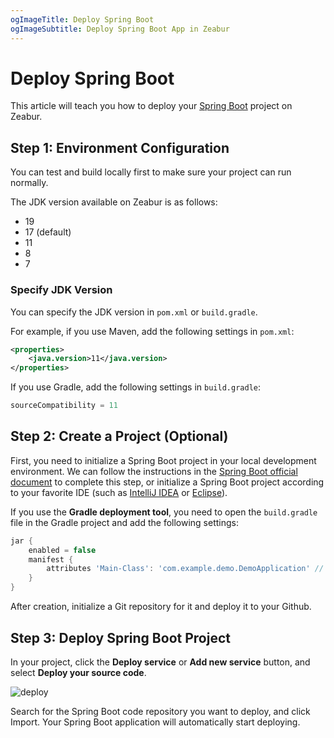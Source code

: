 ```yaml
---
ogImageTitle: Deploy Spring Boot
ogImageSubtitle: Deploy Spring Boot App in Zeabur
---
```


# Deploy Spring Boot

This article will teach you how to deploy your [Spring Boot](https://spring.io/projects/spring-boot) project on Zeabur.

## Step 1: Environment Configuration

You can test and build locally first to make sure your project can run normally.

The JDK version available on Zeabur is as follows:

- 19
- 17 (default)
- 11
- 8
- 7

### Specify JDK Version

You can specify the JDK version in `pom.xml` or `build.gradle`.

For example, if you use Maven, add the following settings in `pom.xml`:

```xml
<properties>
    <java.version>11</java.version>
</properties>
```

If you use Gradle, add the following settings in `build.gradle`:

```groovy
sourceCompatibility = 11
```

## Step 2: Create a Project (Optional)

First, you need to initialize a Spring Boot project in your local development environment. We can follow the instructions in the [Spring Boot official document](https://spring.io/quickstart) to complete this step, or initialize a Spring Boot project according to your favorite IDE (such as [IntelliJ IDEA](https://www.jetbrains.com/idea/) or [Eclipse](https://www.eclipse.org/)).

If you use the **Gradle deployment tool**, you need to open the `build.gradle` file in the Gradle project and add the following settings:

```groovy
jar {
    enabled = false
    manifest {
        attributes 'Main-Class': 'com.example.demo.DemoApplication' // <-- Please replace with your own main class
    }
}
```

After creation, initialize a Git repository for it and deploy it to your Github.

## Step 3: Deploy Spring Boot Project

In your project, click the **Deploy service** or **Add new service** button, and select **Deploy your source code**.

![deploy](/framework/deploy.png)

Search for the Spring Boot code repository you want to deploy, and click Import. Your Spring Boot application will automatically start deploying.
